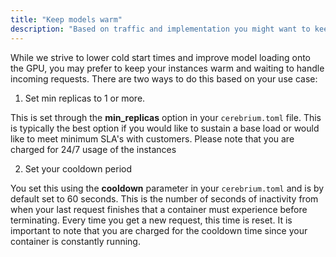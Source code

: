 ```yaml
---
title: "Keep models warm"
description: "Based on traffic and implementation you might want to keep instances running"
---
```


While we strive to lower cold start times and improve model loading onto the GPU, you may prefer to keep your instances warm and waiting to handle incoming requests.
There are two ways to do this based on your use case:

1. Set min replicas to 1 or more.

This is set through the **min_replicas** option in your `cerebrium.toml` file. This is typically the best option if you would like to sustain a base load or would like
to meet minimum SLA's with customers. Please note that you are charged for 24/7 usage of the instances

2. Set your cooldown period

You set this using the **cooldown** parameter in your `cerebrium.toml` and is by default set to 60 seconds. This is the number of seconds of inactivity from when your last
request finishes that a container must experience before terminating. Every time you get a new request, this time is reset. It is important to note that you are charged
for the cooldown time since your container is constantly running.
